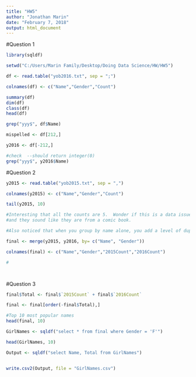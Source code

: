 ```yaml
---
title: "HW5"
author: "Jonathan Marin"
date: "February 7, 2018"
output: html_document
---
```


#Question 1

```r
library(sqldf)

setwd("C:/Users/Marin Family/Desktop/Doing Data Science/HW/HW5")

df <- read.table("yob2016.txt", sep = ";")

colnames(df) <- c("Name","Gender","Count")

summary(df)
dim(df)
class(df)
head(df)

grep("yyy$", df$Name)

mispelled <- df[212,]

y2016 <- df[-212,]

#check  --should return integer(0)
grep("yyy$", y2016$Name)


```


#Question 2

```r

y2015 <- read.table("yob2015.txt", sep = ",")

colnames(y2015) <- c("Name","Gender","Count")

tail(y2015, 10)

#Interesting that all the counts are 5.  Wonder if this is a data issue. Other than that, I never heard of these Z names
#and they sound like they are from a comic book. 

#Also noticed that when you group by name alone, you add a level of duplication because several names exist for both Genders. On this join, I think it adds noise to the data if we don't join on both Name and Gender to preserve the actual counts of the name for specified genders.  

final <- merge(y2015, y2016, by= c("Name", "Gender"))

colnames(final) <- c("Name","Gender","2015Count","2016Count")

#




```


#Question 3

```r
final$Total <- final$`2015Count` + final$`2016Count`

final <- final[order(-final$Total),]

#Top 10 most popular names
head(final, 10)

GirlNames <- sqldf("select * from final where Gender = 'F'")

head(GirlNames, 10)

Output <- sqldf("select Name, Total from GirlNames")


write.csv2(Output, file = "GirlNames.csv")


```
